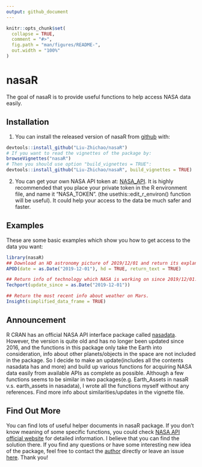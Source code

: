 ```yaml
---
output: github_document
---
```


<!-- README.md is generated from README.Rmd. Please edit that file -->

```r
knitr::opts_chunk$set(
  collapse = TRUE,
  comment = "#>",
  fig.path = "man/figures/README-",
  out.width = "100%"
)
```

# nasaR

<!-- badges: start -->
<!-- badges: end -->

The goal of nasaR is to provide useful functions to help access NASA data easily.

## Installation

1. You can install the released version of nasaR from [github](https://github.com/Liu-Zhichao/nasaR) with:

``` r
devtools::install_github("Liu-Zhichao/nasaR")
# If you want to read the vignettes of the package by:
browseVignettes("nasaR")
# Then you should use option "build_vignettes = TRUE":
devtools::install_github("Liu-Zhichao/nasaR", build_vignettes = TRUE)
```

2. You can get your own NASA API token at: [NASA_API](https://api.nasa.gov/). It is highly recommended that you place your private token in the R environment file, and name it "NASA_TOKEN". (the usethis::edit_r_environ() function will be useful). It could help your access to the data be much safer and faster.

## Examples

These are some basic examples which show you how to get access to the data you want:

```r
library(nasaR)
## Download an HD astronomy picture of 2019/12/01 and return its explanation text as well.
APOD(date = as.Date("2019-12-01"), hd = TRUE, return_text = TRUE)
```

```r
## Return info of technology which NASA is working on since 2019/12/01.
Techport(update_since = as.Date("2019-12-01"))
```

```r
## Return the most recent info about weather on Mars.
Insight(simplified_data_frame = TRUE)
```


## Announcement
R CRAN has an official NASA API interface package called [nasadata](https://cran.r-project.org/web/packages/nasadata/index.html). However, the version is quite old and has no longer been updated since 2016, and the functions in this package only take the Earth into consideration, info about other planets/objects in the space are not included in the package. So I decide to make an update(includes all the contents nasadata has and more) and build up various functions for acquiring NASA data easily from available APIs as complete as possible. Although a few functions seems to be similar in two packages(e.g. Earth_Assets in nasaR v.s. earth_assets in nasadata), I wrote all the functions myself without any references. Find more info about similarities/updates in the vignette file.

## Find Out More
You can find lots of useful helper documents in nasaR package. If you don't know meaning of some specific functions, you could check [NASA API official website](https://api.nasa.gov/) for detailed information. I believe that you can find the solution there. If you find any questions or have some interesting new idea of the package, feel free to contact the [author](https://www.linkedin.com/in/zhichao-liu/) directly or leave an issue [here](https://github.com/Liu-Zhichao/nasaR/issues). Thank you!

